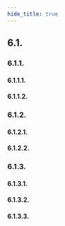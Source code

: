 ```yaml
---
hide_title: true
---
```


## 6.1. 

### 6.1.1. 

#### 6.1.1.1. 

#### 6.1.1.2. 

### 6.1.2. 

#### 6.1.2.1. 

#### 6.1.2.2. 

### 6.1.3. 

#### 6.1.3.1. 

#### 6.1.3.2. 

#### 6.1.3.3. 
 
